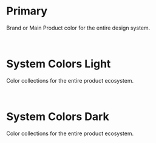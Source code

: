 
<Meta title="Style/Colors" />

# Primary

Brand or Main Product color for the entire design system.

<br />

<ColorPalette>
  <ColorItem
    title="lighter"
    subtitle="Malibu"
    colors={[getCssPropHex("--color-primary-lighter")]}
  />
  <ColorItem
    title="base"
    subtitle="Dodger Blue"
    colors={[getCssPropHex("--color-primary")]}
  />
  <ColorItem
    title="darker"
    subtitle="Mariner"
    colors={[getCssPropHex("--color-primary-darker")]}
  />
</ColorPalette>

# System Colors Light

Color collections for the entire product ecosystem.

<br />

<ColorPalette>
  <ColorItem
    title="monochrome"
    colors={[
      getCssPropHex("--color-mono-darkest"),
      getCssPropHex("--color-mono-darker"),
      getCssPropHex("--color-mono-dark"),
      getCssPropHex("--color-mono-medium-dark"),
      getCssPropHex("--color-mono-medium"),
      getCssPropHex("--color-mono-medium-light"),
      getCssPropHex("--color-mono-light"),
      getCssPropHex("--color-mono-lighter"),
      getCssPropHex("--color-mono-lightest"),
      "#FFFFFF",
    ]}
  />
  <ColorItem
    title="red"
    colors={[
      getCssPropHex("--color-red-darker"),
      getCssPropHex("--color-red-dark"),
      getCssPropHex("--color-red"),
      getCssPropHex("--color-red-light"),
      getCssPropHex("--color-red-lighter"),
    ]}
  />
  <ColorItem
    title="green"
    colors={[
      getCssPropHex("--color-green-darker"),
      getCssPropHex("--color-green-dark"),
      getCssPropHex("--color-green"),
      getCssPropHex("--color-green-light"),
      getCssPropHex("--color-green-lighter"),
    ]}
  />
  <ColorItem
    title="blue"
    colors={[
      getCssPropHex("--color-blue-darker"),
      getCssPropHex("--color-blue-dark"),
      getCssPropHex("--color-blue"),
      getCssPropHex("--color-blue-light"),
      getCssPropHex("--color-blue-lighter"),
    ]}
  />
  <ColorItem
    title="yellow"
    colors={[
      getCssPropHex("--color-yellow-darker"),
      getCssPropHex("--color-yellow-dark"),
      getCssPropHex("--color-yellow"),
      getCssPropHex("--color-yellow-light"),
      getCssPropHex("--color-yellow-lighter"),
    ]}
  />
  <ColorItem
    title="orange"
    colors={[
      getCssPropHex("--color-orange-darker"),
      getCssPropHex("--color-orange-dark"),
      getCssPropHex("--color-orange"),
      getCssPropHex("--color-orange-light"),
      getCssPropHex("--color-orange-lighter"),
    ]}
  />
  <ColorItem
    title="teal"
    colors={[
      getCssPropHex("--color-teal-darker"),
      getCssPropHex("--color-teal-dark"),
      getCssPropHex("--color-teal"),
      getCssPropHex("--color-teal-light"),
      getCssPropHex("--color-teal-lighter"),
    ]}
  />
  <ColorItem
    title="purple"
    colors={[
      getCssPropHex("--color-purple-darker"),
      getCssPropHex("--color-purple-dark"),
      getCssPropHex("--color-purple"),
      getCssPropHex("--color-purple-light"),
      getCssPropHex("--color-purple-lighter"),
    ]}
  />
</ColorPalette>

# System Colors Dark

Color collections for the entire product ecosystem.

<br />

<ColorPalette>
  <ColorItem
    title="monochrome"
    colors={[
      getCssPropHex("--color-mono-darkest"),
      getCssPropHex("--color-mono-darker"),
      getCssPropHex("--color-mono-dark"),
      getCssPropHex("--color-mono-medium-dark"),
      getCssPropHex("--color-mono-medium"),
      getCssPropHex("--color-mono-medium-light"),
      getCssPropHex("--color-mono-light"),
      getCssPropHex("--color-mono-lighter"),
      getCssPropHex("--color-mono-lightest"),
      "#FFFFFF",
    ]}
  />
  <ColorItem
    title="red"
    colors={[
      getCssPropHex("--color-red-darker"),
      getCssPropHex("--color-red-dark"),
      getCssPropHex("--color-red"),
    ]}
  />
  <ColorItem
    title="green"
    colors={[
      getCssPropHex("--color-green-darker"),
      getCssPropHex("--color-green-dark"),
      getCssPropHex("--color-green"),
    ]}
  />
  <ColorItem
    title="blue"
    colors={[
      getCssPropHex("--color-blue-darker"),
      getCssPropHex("--color-blue-dark"),
      getCssPropHex("--color-blue"),
    ]}
  />
  <ColorItem
    title="yellow"
    colors={[
      getCssPropHex("--color-yellow-darker"),
      getCssPropHex("--color-yellow-dark"),
      getCssPropHex("--color-yellow"),
    ]}
  />
  <ColorItem
    title="orange"
    colors={[
      getCssPropHex("--color-orange-darker"),
      getCssPropHex("--color-orange-dark"),
      getCssPropHex("--color-orange"),
    ]}
  />
  <ColorItem
    title="teal"
    colors={[
      getCssPropHex("--color-teal-darker"),
      getCssPropHex("--color-teal-dark"),
      getCssPropHex("--color-teal"),
    ]}
  />
  <ColorItem
    title="purple"
    colors={[
      getCssPropHex("--color-purple-darker"),
      getCssPropHex("--color-purple-dark"),
      getCssPropHex("--color-purple"),
    ]}
  />
</ColorPalette>
